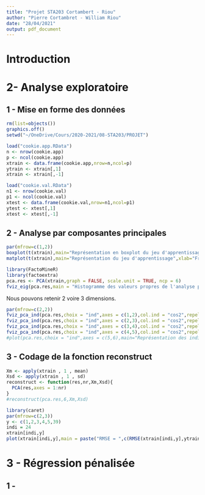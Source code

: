 ```yaml
---
title: "Projet STA203 Cortambert - Riou"
author: "Pierre Cortambret - William Riou"
date: "28/04/2021"
output: pdf_document
---
```

# Introduction

# 2- Analyse exploratoire

## 1 - Mise en forme des données

```r
rm(list=objects())
graphics.off()
setwd("~/OneDrive/Cours/2020-2021/08-STA203/PROJET")

load("cookie.app.RData")
n <- nrow(cookie.app)
p <- ncol(cookie.app)
xtrain <- data.frame(cookie.app,nrow=n,ncol=p)
ytrain <- xtrain[,1]
xtrain <- xtrain[,-1]

load("cookie.val.RData")
n1 <- nrow(cookie.val)
p1 <- ncol(cookie.val)
xtest <- data.frame(cookie.val,nrow=n1,ncol=p1)
ytest <- xtest[,1]
xtest <- xtest[,-1]
```


## 2 - Analyse par composantes principales
```r
par(mfrow=c(1,2))
boxplot(t(xtrain),main="Représentation en boxplot du jeu d'apprentissage",xlab="Fréquences",ylim=c(0,2))
matplot(t(xtrain),main="Représentation du jeu d'apprentissage",xlab="Fréquences",ylab = "xtrain",ylim=c(0,2),type="l")
```



```r
library(FactoMineR)
library(factoextra)
pca.res <- PCA(xtrain,graph = FALSE, scale.unit = TRUE, ncp = 6)
fviz_eig(pca.res,main = "Histogramme des valeurs propres de l'analyse par composantes principales",addlabels = TRUE)
```
Nous pouvons retenir 2 voire 3 dimensions.
```r
par(mfrow=c(2,2))
fviz_pca_ind(pca.res,choix = "ind",axes = c(1,2),col.ind = "cos2",repel = TRUE)
fviz_pca_ind(pca.res,choix = "ind",axes = c(2,3),col.ind = "cos2",repel = TRUE)
fviz_pca_ind(pca.res,choix = "ind",axes = c(3,4),col.ind = "cos2",repel = TRUE)
fviz_pca_ind(pca.res,choix = "ind",axes = c(4,5),col.ind = "cos2",repel = TRUE)
#plot(pca.res,choix = "ind",axes = c(5,6),main="Représentation des individus sur les axes principaux 5 et 6")
```

## 3 - Codage de la fonction reconstruct
```r
Xm <- apply(xtrain , 1 , mean)
Xsd <- apply(xtrain , 1 , sd)
reconstruct <- function(res,nr,Xm,Xsd){
  PCA(res,axes = 1:nr)
}
#reconstruct(pca.res,6,Xm,Xsd)
```



```r
library(caret)
par(mfrow=c(2,3))
y <- c(1,2,3,4,5,39)
indi = 24
xtrain[indi,y]
plot(xtrain[indi,y],main = paste("RMSE = ",c(RMSE(xtrain[indi,y],ytrain[indi])),"\n MAE = ",c(MAE(xtrain[indi,y],ytrain[indi]))))
```

# 3 - Régression pénalisée

## 1 - 